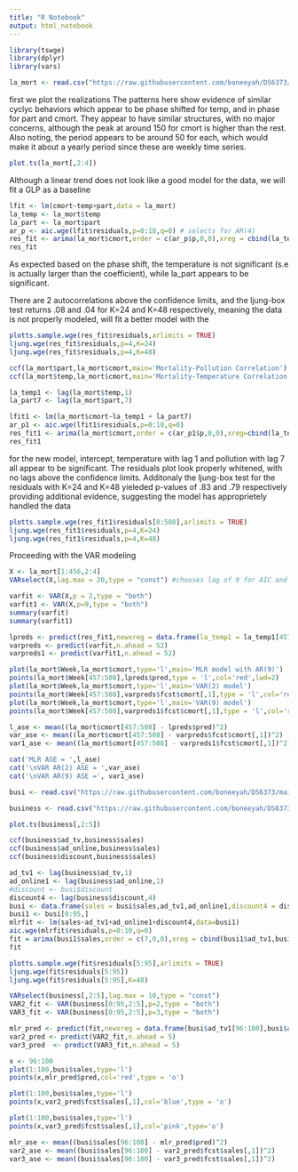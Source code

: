 ```yaml
---
title: "R Notebook"
output: html_notebook
---
```


```r
library(tswge)
library(dplyr)
library(vars)
```

```r
la_mort <- read.csv("https://raw.githubusercontent.com/boneeyah/DS6373/main/la_cmort_study%20(2).csv")
```

first we plot the realizations
The patterns here show evidence of similar cyclyc behaviors which appear to be phase shifted for temp, and in phase for part and cmort. They appear to have similar structures, with no major concerns, although the peak at around 150 for cmort is higher than the rest.
Also noting, the period appears to be around 50 for each, which would make it about a yearly period since these are weekly time series.

```r
plot.ts(la_mort[,2:4])
```
Although a linear trend does not look like a good model for the data, we will fit a GLP as a baseline


```r
lfit <- lm(cmort~temp+part,data = la_mort)
la_temp <- la_mort$temp
la_part <- la_mort$part
ar_p <- aic.wge(lfit$residuals,p=0:10,q=0) # selects for AR(4)
res_fit <- arima(la_mort$cmort,order = c(ar_p$p,0,0),xreg = cbind(la_temp,la_part))
res_fit
```
As expected based on the phase shift, the temperature is not significant (s.e is actually larger than the coefficient), while la_part appears to be significant.

There are 2 autocorrelations above the confidence limits, and the ljung-box test returns .08 and .04 for K=24 and K=48 respectively, meaning the data is not properly modeled, will fit a better model with the 
```r
plotts.sample.wge(res_fit$residuals,arlimits = TRUE)
ljung.wge(res_fit$residuals,p=4,K=24)
ljung.wge(res_fit$residuals,p=4,K=48)
```
```r
ccf(la_mort$part,la_mort$cmort,main='Mortality-Pollution Correlation')
ccf(la_mort$temp,la_mort$cmort,main='Mortality-Temperature Correlation')
```
```r
la_temp1 <- lag(la_mort$temp,1)
la_part7 <- lag(la_mort$part,7)
```

```r
lfit1 <- lm(la_mort$cmort~la_temp1 + la_part7)
ar_p1 <- aic.wge(lfit1$residuals,p=0:10,q=0)
res_fit1 <- arima(la_mort$cmort,order = c(ar_p1$p,0,0),xreg=cbind(la_temp1,la_part7))
res_fit1
```
for the new model, intercept, temperature with lag 1 and pollution with lag 7 all appear to be significant.
The residuals plot look properly whitened, with no lags above the confidence limits. Additonaly the ljung-box test for the residuals with K=24 and K=48 yieleded p-values of .83 and .79 respectively providing additional evidence, suggesting the model has approprietely handled the data
```r
plotts.sample.wge(res_fit1$residuals[8:508],arlimits = TRUE)
ljung.wge(res_fit1$residuals,p=4,K=24)
ljung.wge(res_fit1$residuals,p=4,K=48)
```
Proceeding with the VAR modeling 
```r
X <- la_mort[1:456,2:4]
VARselect(X,lag.max = 20,type = "const") #chooses lag of 9 for AIC and 2 for BIC
```
```r
varfit <- VAR(X,p = 2,type = "both")
varfit1 <- VAR(X,p=9,type = "both")
summary(varfit)
summary(varfit1)
```

```r
lpreds <- predict(res_fit1,newxreg = data.frame(la_temp1 = la_temp1[457:508], la_part7 = la_part7[457:508]))
varpreds <- predict(varfit,n.ahead = 52)
varpreds1 <- predict(varfit1,n.ahead = 52)
```

```r
plot(la_mort$Week,la_mort$cmort,type='l',main='MLR model with AR(9)')
points(la_mort$Week[457:508],lpreds$pred,type = 'l',col='red',lwd=2)
plot(la_mort$Week,la_mort$cmort,type='l',main='VAR(2) model')
points(la_mort$Week[457:508],varpreds$fcst$cmort[,1],type = 'l',col='red',lwd=2)
plot(la_mort$Week,la_mort$cmort,type='l',main='VAR(9) model')
points(la_mort$Week[457:508],varpreds1$fcst$cmort[,1],type = 'l',col='red',lwd=2)
```
```r
l_ase <- mean((la_mort$cmort[457:508] - lpreds$pred)^2)
var_ase <- mean((la_mort$cmort[457:508] - varpreds$fcst$cmort[,1])^2)
var1_ase <- mean((la_mort$cmort[457:508] - varpreds1$fcst$cmort[,1])^2)

cat('MLR ASE = ',l_ase)
cat('\nVAR AR(2) ASE = ',var_ase)
cat('\nVAR AR(9) ASE =', var1_ase)
```
```r
busi <- read.csv("https://raw.githubusercontent.com/boneeyah/DS6373/main/businesssales.csv")


```
```r
business <- read.csv("https://raw.githubusercontent.com/boneeyah/DS6373/main/businesssales.csv")
```

```r
plot.ts(business[,2:5])
```
```r
ccf(business$ad_tv,business$sales)
ccf(business$ad_online,business$sales)
ccf(business$discount,business$sales)
```

```r
ad_tv1 <- lag(business$ad_tv,1)
ad_online1 <- lag(business$ad_online,1)
#discount <- busi$discount
discount4 <- lag(business$discount,4)
busi <- data.frame(sales = busi$sales,ad_tv1,ad_online1,discount4 = discount4)
busi1 <- busi[0:95,]
mlrfit <- lm(sales~ad_tv1+ad_online1+discount4,data=busi1)
aic.wge(mlrfit$residuals,p=0:10,q=0)
fit = arima(busi1$sales,order = c(7,0,0),xreg = cbind(busi1$ad_tv1,busi1$ad_online1,busi1$discount4))
fit
```
```r
plotts.sample.wge(fit$residuals[5:95],arlimits = TRUE)
ljung.wge(fit$residuals[5:95])
ljung.wge(fit$residuals[5:95],K=48)
```
```r
VARselect(business[,2:5],lag.max = 10,type = "const")
VAR2_fit <- VAR(business[0:95,2:5],p=2,type = "both")
VAR3_fit <- VAR(business[0:95,2:5],p=3,type = "both")
```

```r
mlr_pred <- predict(fit,newxreg = data.frame(busi$ad_tv1[96:100],busi$ad_online1[96:100],busi$discount4[96:100]))
var2_pred <- predict(VAR2_fit,n.ahead = 5)
var3_pred  <- predict(VAR3_fit,n.ahead = 5)
```
```r
x <- 96:100
plot(1:100,busi$sales,type='l')
points(x,mlr_pred$pred,col='red',type = 'o')
```
```r
plot(1:100,busi$sales,type='l')
points(x,var2_pred$fcst$sales[,1],col='blue',type = 'o')
```

```r
plot(1:100,busi$sales,type='l')
points(x,var3_pred$fcst$sales[,1],col='pink',type='o')
```

```r
mlr_ase <- mean((busi$sales[96:100] - mlr_pred$pred)^2)
var2_ase <- mean((busi$sales[96:100] - var2_pred$fcst$sales[,1])^2)
var3_ase <- mean((busi$sales[96:100] - var3_pred$fcst$sales[,1])^2)
```

